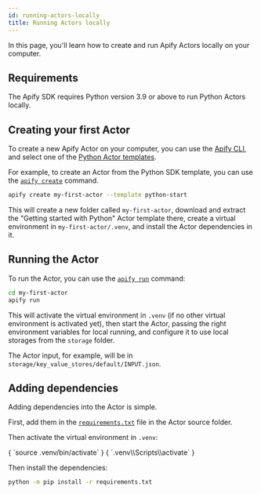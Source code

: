 ```yaml
---
id: running-actors-locally
title: Running Actors locally
---
```



In this page, you'll learn how to create and run Apify Actors locally on your computer.

## Requirements

The Apify SDK requires Python version 3.9 or above to run Python Actors locally.

## Creating your first Actor

To create a new Apify Actor on your computer, you can use the [Apify CLI](https://docs.apify.com/cli), and select one of the [Python Actor templates](https://apify.com/templates/categories/python).

For example, to create an Actor from the Python SDK template, you can use the [`apify create`](https://docs.apify.com/cli/docs/reference#apify-create-actorname) command.

```bash
apify create my-first-actor --template python-start
```

This will create a new folder called `my-first-actor`, download and extract the "Getting started with Python" Actor template there, create a virtual environment in `my-first-actor/.venv`, and install the Actor dependencies in it.

## Running the Actor

To run the Actor, you can use the [`apify run`](https://docs.apify.com/cli/docs/reference#apify-run) command:

```bash
cd my-first-actor
apify run
```

This will activate the virtual environment in `.venv` (if no other virtual environment is activated yet), then start the Actor, passing the right environment variables for local running, and configure it to use local storages from the `storage` folder.

The Actor input, for example, will be in `storage/key_value_stores/default/INPUT.json`.

## Adding dependencies

Adding dependencies into the Actor is simple.

First, add them in the [`requirements.txt`](https://pip.pypa.io/en/stable/reference/requirements-file-format/) file in the Actor source folder.

Then activate the virtual environment in `.venv`:

<Tabs groupId="operating-systems">
    <TabItem value="unix" label="Linux / macOS" default>
        <CodeBlock language="bash">{
`source .venv/bin/activate`
        }</CodeBlock>
    </TabItem>
    <TabItem value="win" label="Windows">
        <CodeBlock language="powershell">{
`.venv\\Scripts\\activate`
        }</CodeBlock>
    </TabItem>
</Tabs>

Then install the dependencies:

```bash
python -m pip install -r requirements.txt
```
